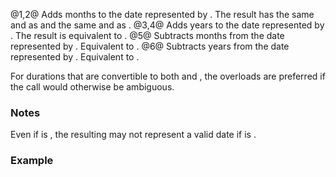 {{cpp/chrono/title|operator+|operator- {{small|(std::chrono::year_month_weekday)}}}}
{{cpp/chrono/year_month_weekday/navbar}}
{{dcl begin}}
{{dcl|since=c++20|num=1|
constexpr std::chrono::year_month_weekday 
    operator+( const std::chrono::year_month_weekday&amp; ymwd,
               const std::chrono::months&amp; dm ) noexcept;
}}
{{dcl|since=c++20|num=2|
constexpr std::chrono::year_month_weekday 
    operator+( const std::chrono::months&amp; dm,
               const std::chrono::year_month_weekday&amp; ymwd ) noexcept;
}}
{{dcl|since=c++20|num=3|
constexpr std::chrono::year_month_weekday 
    operator+( const std::chrono::year_month_weekday&amp; ymwd,
               const std::chrono::years&amp; dy ) noexcept;
}}
{{dcl|since=c++20|num=4|
constexpr std::chrono::year_month_weekday 
    operator+( const std::chrono::years&amp; dy,
               const std::chrono::year_month_weekday&amp; ymwd ) noexcept;
}}
{{dcl|since=c++20|num=5|
constexpr std::chrono::year_month_weekday
    operator-( const std::chrono::year_month_weekday&amp; ymwd,
               const std::chrono::months&amp; dm ) noexcept;
}}
{{dcl|since=c++20|num=6|
constexpr std::chrono::year_month_weekday 
    operator-( const std::chrono::year_month_weekday&amp; ymwd,
               const std::chrono::years&amp; dy ) noexcept;
}}
{{dcl end}}

@1,2@ Adds {{c|dm.count()}} months to the date represented by {{c|ymwd}}. The result has the same {{rlpf|accessors|year}} and {{rlpf|accessors|month}} as {{c|std::chrono::year_month(ymwd.year(), ymwd.month()) + dm}} and the same {{rlpf|accessors|weekday}} and {{rlpf|accessors|index}} as {{c|ymwd}}.
@3,4@ Adds {{c|dy.count()}} years to the date represented by {{c|ymwd}}. The result is equivalent to {{c|std::chrono::year_month_weekday(ymwd.year() + dy, ymwd.month(), ymwd.weekday_indexed())}}.
@5@ Subtracts {{c|dm.count()}} months from the date represented by {{c|ymwd}}. Equivalent to {{c|ymwd + -dm}}.
@6@ Subtracts {{c|dy.count()}} years from the date represented by {{c|ymwd}}. Equivalent to {{c|ymwd + -dy}}.

For durations that are convertible to both {{lc|std::chrono::years}} and {{lc|std::chrono::months}}, the {{tt|years}} overloads {{v|3,4,6}} are preferred if the call would otherwise be ambiguous.

===Notes===
Even if {{c|ymwd.ok()}} is {{c|true}}, the resulting {{tt|year_month_weekday}} may not represent a valid date if {{c|ymwd.index()}} is {{c|5}}.

===Example===
{{example
|code=
#include &lt;cassert&gt;
#include &lt;chrono&gt;
#include &lt;iostream&gt;

int main()
{
    auto ymwdi{1/std::chrono::Wednesday[1]/2021};
    std::cout &lt;&lt; ymwdi &lt;&lt; '\n';

    ymwdi = std::chrono::years(5) + ymwdi;
    // First Wednesday in January, 2026
    std::cout &lt;&lt; ymwdi &lt;&lt; '\n';
    assert(static_cast&lt;std::chrono::year_month_day&gt;(ymwdi) ==
           std::chrono::January/7/2026);

    ymwdi = ymwdi - std::chrono::months(6);
    // First Wednesday in July, 2025
    std::cout &lt;&lt; ymwdi &lt;&lt; '\n';
    assert(static_cast&lt;std::chrono::year_month_day&gt;(ymwdi) ==
           std::chrono::July/2/2025);
}
|output=
2021/Jan/Wed[1]
2026/Jan/Wed[1]
2025/Jul/Wed[1]
}}

{{langlinks|es|ja|ru|zh}}